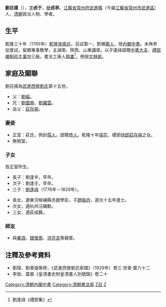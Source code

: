 '''劉召揚'''（{{bd|1746年||1803年|catIdx=L劉}}），[[表字|字]]'''卣于'''，[[號|號]]'''卣亭'''。[[江蘇省|江蘇省]][[常州府|常州府]][[武進縣|武進縣]]（今屬[[江蘇省|江蘇省]][[常州市|常州市]][[武進區|武進區]]）人，[[清朝|清朝]]政治人物、學者。

== 生平 ==
乾隆三十年（1765年）[[乾隆帝南巡|乾隆帝南巡]]，召試第一，欽賜[[舉人|舉人]]，授[[內閣中書|內閣中書]]。未再參加會試，留鄉專事教學，主湖南、陝西、山東講席。以子逢祿誥贈[[中憲大夫|中憲大夫]]、[[禮部|禮部]][[儀制司|儀制司]][[主事|主事]]加三級。書法工唐人[[楷書|楷書]]<ref>劉逢祿《禮部集》</ref>。例授[[文林郎|文林郎]]。

==家庭及關聯==
劉召揚為[[武進西營劉氏|武進西營劉氏]]第十五世。
*父：[[劉綸|劉綸]]。
*兄：[[劉圖南|劉圖南]]、[[劉躍雲|劉躍雲]]。
*岳父：[[莊存與|莊存與]]。

===妻妾===
*正室：莊氏，例封[[孺人|孺人]]，誥贈[[恭人|恭人]]。乾隆十年[[探花|探花]]、禮部[[侍郎|侍郎]][[莊存與|莊存與]]之女。
*無側室。

===子女===
皆正室所生。
*長子：劉逢辛，早卒。
*次子：劉逢壬，早卒。
*三子：[[劉逢祿|劉逢祿]]（1776年－1829年）。

*長女，適東河候補縣丞趙學彭，子[[趙振祚|趙振祚]]，道光十五年進士。
*次女，適杭州汪繩勳。
*三女，適莊成蕤。

===師友===
*與[[畢涵|畢涵]]、[[錢惟喬|錢惟喬]]、[[洪亮吉|洪亮吉]]等親善。

==注釋及參考資料==
{{reflist}}
*劉琛、劉善強等修，《武進西營劉氏家譜》（1929年）卷三·世表·葉六十二
*李放、葉眉《皇清書史附皇清書人別號錄》卷二十

{{武進西營劉氏}}
{{DEFAULTSORT:L劉}}
[[Category:清朝內閣中書|Category:清朝內閣中書]]
[[Category:清朝書法家|Category:清朝書法家]]
[[Category:劉姓|Z召]]
[[Category:武進西營劉氏|Z]]